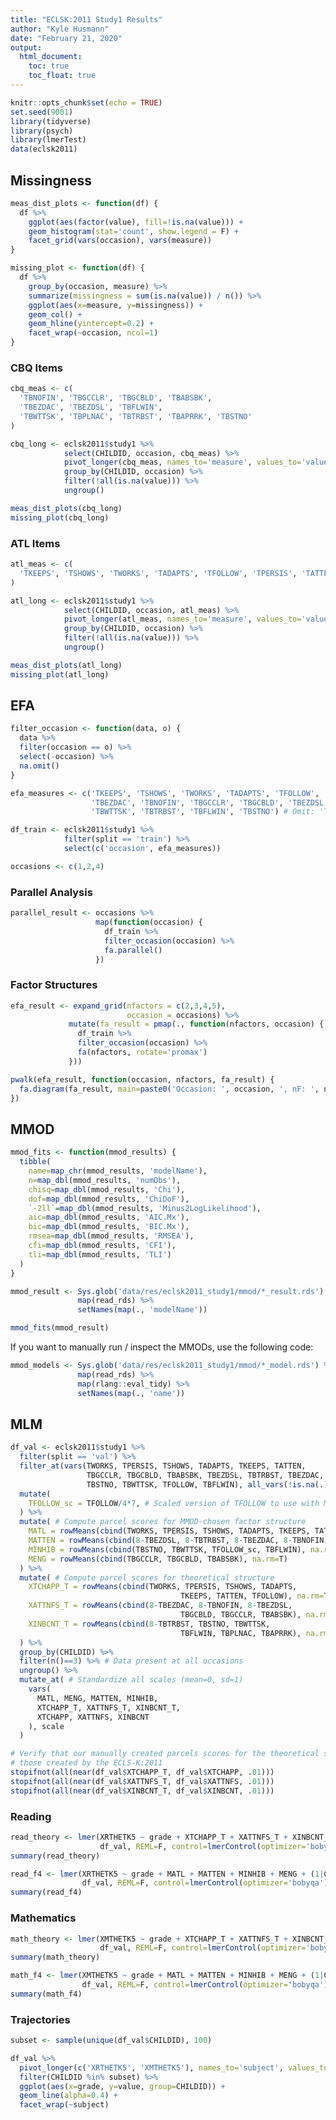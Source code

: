 ```yaml
---
title: "ECLSK:2011 Study1 Results"
author: "Kyle Husmann"
date: "February 21, 2020"
output:
  html_document:
    toc: true
    toc_float: true
---
```


```r
knitr::opts_chunk$set(echo = TRUE)
set.seed(9001)
library(tidyverse)
library(psych)
library(lmerTest)
data(eclsk2011)
```

## Missingness

```r
meas_dist_plots <- function(df) {
  df %>%
    ggplot(aes(factor(value), fill=!is.na(value))) +
    geom_histogram(stat='count', show.legend = F) +
    facet_grid(vars(occasion), vars(measure)) 
}

missing_plot <- function(df) {
  df %>%
    group_by(occasion, measure) %>%
    summarize(missingness = sum(is.na(value)) / n()) %>%
    ggplot(aes(x=measure, y=missingness)) +
    geom_col() +
    geom_hline(yintercept=0.2) +
    facet_wrap(~occasion, ncol=1)
}
```

### CBQ Items

```r
cbq_meas <- c(
  'TBNOFIN', 'TBGCCLR', 'TBGCBLD', 'TBABSBK',
  'TBEZDAC', 'TBEZDSL', 'TBFLWIN',
  'TBWTTSK', 'TBPLNAC', 'TBTRBST', 'TBAPRRK', 'TBSTNO'
)

cbq_long <- eclsk2011$study1 %>%
            select(CHILDID, occasion, cbq_meas) %>%
            pivot_longer(cbq_meas, names_to='measure', values_to='value') %>%
            group_by(CHILDID, occasion) %>%
            filter(!all(is.na(value))) %>%
            ungroup()

meas_dist_plots(cbq_long)
missing_plot(cbq_long)
```

### ATL Items

```r
atl_meas <- c(
  'TKEEPS', 'TSHOWS', 'TWORKS', 'TADAPTS', 'TFOLLOW', 'TPERSIS', 'TATTEN'
)

atl_long <- eclsk2011$study1 %>%
            select(CHILDID, occasion, atl_meas) %>%
            pivot_longer(atl_meas, names_to='measure', values_to='value') %>%
            group_by(CHILDID, occasion) %>%
            filter(!all(is.na(value))) %>%
            ungroup() 

meas_dist_plots(atl_long)
missing_plot(atl_long)
```

## EFA

```r
filter_occasion <- function(data, o) {
  data %>%
  filter(occasion == o) %>%
  select(-occasion) %>%
  na.omit()
}

efa_measures <- c('TKEEPS', 'TSHOWS', 'TWORKS', 'TADAPTS', 'TFOLLOW', 'TPERSIS', 'TATTEN',
                  'TBEZDAC', 'TBNOFIN', 'TBGCCLR', 'TBGCBLD', 'TBEZDSL', 'TBABSBK',
                  'TBWTTSK', 'TBTRBST', 'TBFLWIN', 'TBSTNO') # Omit: 'TBPLNAC', 'TBAPRRK'

df_train <- eclsk2011$study1 %>%
            filter(split == 'train') %>%
            select(c('occasion', efa_measures))

occasions <- c(1,2,4)
```

### Parallel Analysis

```r
parallel_result <- occasions %>%
                   map(function(occasion) {
                     df_train %>%
                     filter_occasion(occasion) %>%
                     fa.parallel()
                   })
```

### Factor Structures

```r
efa_result <- expand_grid(nfactors = c(2,3,4,5),
                          occasion = occasions) %>%
             mutate(fa_result = pmap(., function(nfactors, occasion) {
               df_train %>%
               filter_occasion(occasion) %>%
               fa(nfactors, rotate='promax')
             }))

pwalk(efa_result, function(occasion, nfactors, fa_result) {
  fa.diagram(fa_result, main=paste0('Occasion: ', occasion, ', nF: ', nfactors), cut=0.2)
})
```

## MMOD

```r
mmod_fits <- function(mmod_results) {
  tibble(
    name=map_chr(mmod_results, 'modelName'),
    n=map_dbl(mmod_results, 'numObs'),
    chisq=map_dbl(mmod_results, 'Chi'),
    dof=map_dbl(mmod_results, 'ChiDoF'),
    `-2ll`=map_dbl(mmod_results, 'Minus2LogLikelihood'),
    aic=map_dbl(mmod_results, 'AIC.Mx'),
    bic=map_dbl(mmod_results, 'BIC.Mx'),
    rmsea=map_dbl(mmod_results, 'RMSEA'),
    cfi=map_dbl(mmod_results, 'CFI'),
    tli=map_dbl(mmod_results, 'TLI')
  )
}

mmod_result <- Sys.glob('data/res/eclsk2011_study1/mmod/*_result.rds') %>%
               map(read_rds) %>%
               setNames(map(., 'modelName'))

mmod_fits(mmod_result)
```

If you want to manually run / inspect the MMODs, use the following code:

```r
mmod_models <- Sys.glob('data/res/eclsk2011_study1/mmod/*_model.rds') %>%
               map(read_rds) %>%
               map(rlang::eval_tidy) %>%
               setNames(map(., 'name'))
```

## MLM

```r
df_val <- eclsk2011$study1 %>%
  filter(split == 'val') %>%
  filter_at(vars(TWORKS, TPERSIS, TSHOWS, TADAPTS, TKEEPS, TATTEN,
                 TBGCCLR, TBGCBLD, TBABSBK, TBEZDSL, TBTRBST, TBEZDAC, TBNOFIN,
                 TBSTNO, TBWTTSK, TFOLLOW, TBFLWIN), all_vars(!is.na(.))) %>% # Exclude NAs
  mutate(
    TFOLLOW_sc = TFOLLOW/4*7, # Scaled version of TFOLLOW to use with MINHIB
  ) %>%
  mutate( # Compute parcel scores for MMOD-chosen factor structure
    MATL = rowMeans(cbind(TWORKS, TPERSIS, TSHOWS, TADAPTS, TKEEPS, TATTEN), na.rm=T),
    MATTEN = rowMeans(cbind(8-TBEZDSL, 8-TBTRBST, 8-TBEZDAC, 8-TBNOFIN), na.rm=T),
    MINHIB = rowMeans(cbind(TBSTNO, TBWTTSK, TFOLLOW_sc, TBFLWIN), na.rm=T),
    MENG = rowMeans(cbind(TBGCCLR, TBGCBLD, TBABSBK), na.rm=T)
  ) %>%
  mutate( # Compute parcel scores for theoretical structure
    XTCHAPP_T = rowMeans(cbind(TWORKS, TPERSIS, TSHOWS, TADAPTS,
                                      TKEEPS, TATTEN, TFOLLOW), na.rm=T),
    XATTNFS_T = rowMeans(cbind(8-TBEZDAC, 8-TBNOFIN, 8-TBEZDSL,
                                      TBGCBLD, TBGCCLR, TBABSBK), na.rm=T),
    XINBCNT_T = rowMeans(cbind(8-TBTRBST, TBSTNO, TBWTTSK,
                                      TBFLWIN, TBPLNAC, TBAPRRK), na.rm=T)
  ) %>%
  group_by(CHILDID) %>%
  filter(n()==3) %>% # Data present at all occasions
  ungroup() %>%
  mutate_at( # Standardize all scales (mean=0, sd=1)
    vars(
      MATL, MENG, MATTEN, MINHIB,
      XTCHAPP_T, XATTNFS_T, XINBCNT_T,
      XTCHAPP, XATTNFS, XINBCNT
    ), scale
  )

# Verify that our manually created parcels scores for the theoretical structure match
# those created by the ECLS-K:2011
stopifnot(all(near(df_val$XTCHAPP_T, df_val$XTCHAPP, .01)))
stopifnot(all(near(df_val$XATTNFS_T, df_val$XATTNFS, .01)))
stopifnot(all(near(df_val$XINBCNT_T, df_val$XINBCNT, .01)))
```


### Reading

```r
read_theory <- lmer(XRTHETK5 ~ grade + XTCHAPP_T + XATTNFS_T + XINBCNT_T + (1|CHILDID),
                    df_val, REML=F, control=lmerControl(optimizer='bobyqa'))
summary(read_theory)

read_f4 <- lmer(XRTHETK5 ~ grade + MATL + MATTEN + MINHIB + MENG + (1|CHILDID),
                df_val, REML=F, control=lmerControl(optimizer='bobyqa'))
summary(read_f4)
```

### Mathematics

```r
math_theory <- lmer(XMTHETK5 ~ grade + XTCHAPP_T + XATTNFS_T + XINBCNT_T + (1|CHILDID),
                    df_val, REML=F, control=lmerControl(optimizer='bobyqa'))
summary(math_theory)

math_f4 <- lmer(XMTHETK5 ~ grade + MATL + MATTEN + MINHIB + MENG + (1|CHILDID),
                df_val, REML=F, control=lmerControl(optimizer='bobyqa'))
summary(math_f4)
```

### Trajectories

```r
subset <- sample(unique(df_val$CHILDID), 100)

df_val %>%
  pivot_longer(c('XRTHETK5', 'XMTHETK5'), names_to='subject', values_to='value') %>%
  filter(CHILDID %in% subset) %>%
  ggplot(aes(x=grade, y=value, group=CHILDID)) +
  geom_line(alpha=0.4) +
  facet_wrap(~subject)
```
